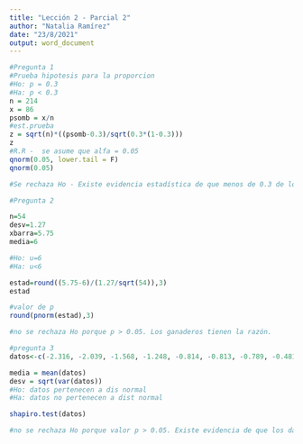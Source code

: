 ```yaml
---
title: "Lección 2 - Parcial 2"
author: "Natalia Ramírez"
date: "23/8/2021"
output: word_document
---
```



```r
#Pregunta 1 
#Prueba hipotesis para la proporcion
#Ho: p = 0.3
#Ha: p < 0.3
n = 214
x = 86
psomb = x/n
#est.prueba
z = sqrt(n)*((psomb-0.3)/sqrt(0.3*(1-0.3)))
z
#R.R -  se asume que alfa = 0.05
qnorm(0.05, lower.tail = F)
qnorm(0.05)

#Se rechaza Ho - Existe evidencia estadística de que menos de 0.3 de los espectadores ven el programa

#Pregunta 2

n=54
desv=1.27
xbarra=5.75
media=6

#Ho: u=6
#Ha: u<6

estad=round((5.75-6)/(1.27/sqrt(54)),3)
estad

#valor de p
round(pnorm(estad),3)

#no se rechaza Ho porque p > 0.05. Los ganaderos tienen la razón.

#pregunta 3
datos<-c(-2.316, -2.039, -1.568, -1.248, -0.814, -0.813, -0.789, -0.481, -0.379, -0.311, 0.050, 0.089, 0.141, 0.186, 0.301, 0.306, 0.445, 0.707, 0.963, 1.002, 1.110, 1.140, 1.245, 1.277, 1.483, 1.971, 2.229)

media = mean(datos)
desv = sqrt(var(datos))
#Ho: datos pertenecen a dis normal
#Ha: datos no pertenecen a dist normal

shapiro.test(datos)

#no se rechaza Ho porque valor p > 0.05. Existe evidencia de que los datos pertenecen a una dist normal
```